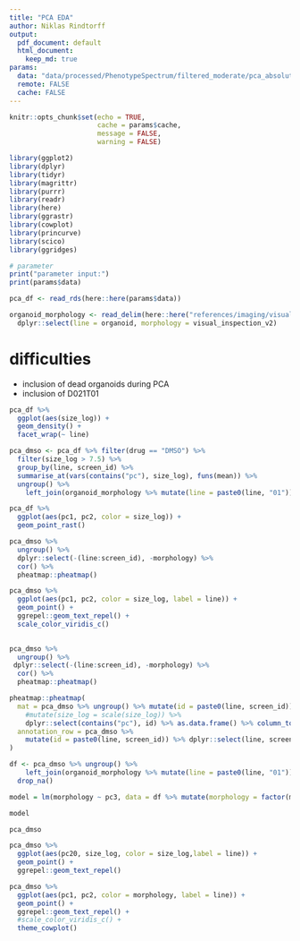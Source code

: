 ```yaml
---
title: "PCA EDA"
author: Niklas Rindtorff
output:
  pdf_document: default
  html_document:
    keep_md: true
params:
  data: "data/processed/PhenotypeSpectrum/filtered_moderate/pca_absolute_all_drugs_sampled.Rds"
  remote: FALSE
  cache: FALSE
---
```


```r
knitr::opts_chunk$set(echo = TRUE,
                      cache = params$cache,
                      message = FALSE,
                      warning = FALSE)
```


```r
library(ggplot2)
library(dplyr)
library(tidyr)
library(magrittr)
library(purrr)
library(readr)
library(here)
library(ggrastr)
library(cowplot)
library(princurve)
library(scico)
library(ggridges)

# parameter
print("parameter input:")
print(params$data)
```


```r
pca_df <- read_rds(here::here(params$data))

organoid_morphology <- read_delim(here::here("references/imaging/visual_classification_organoids.csv"), ";", escape_double = FALSE, trim_ws = TRUE) %>% 
  dplyr::select(line = organoid, morphology = visual_inspection_v2)


```

# difficulties
* inclusion of dead organoids during PCA
* inclusion of D021T01


```r
pca_df %>% 
  ggplot(aes(size_log)) + 
  geom_density() + 
  facet_wrap(~ line)
```



```r
pca_dmso <- pca_df %>% filter(drug == "DMSO") %>% 
  filter(size_log > 7.5) %>%
  group_by(line, screen_id) %>% 
  summarise_at(vars(contains("pc"), size_log), funs(mean)) %>% 
  ungroup() %>%
    left_join(organoid_morphology %>% mutate(line = paste0(line, "01"))) 
```



```r
pca_df %>% 
  ggplot(aes(pc1, pc2, color = size_log)) + 
  geom_point_rast()
```

```r
pca_dmso %>% 
  ungroup() %>%
  dplyr::select(-(line:screen_id), -morphology) %>% 
  cor() %>% 
  pheatmap::pheatmap()
```



```r
pca_dmso %>% 
  ggplot(aes(pc1, pc2, color = size_log, label = line)) + 
  geom_point() + 
  ggrepel::geom_text_repel() + 
  scale_color_viridis_c()
  
```


```r
pca_dmso %>% 
  ungroup() %>%
 dplyr::select(-(line:screen_id), -morphology) %>% 
  cor() %>% 
  pheatmap::pheatmap()
```
```r
pheatmap::pheatmap(
  mat = pca_dmso %>% ungroup() %>% mutate(id = paste0(line, screen_id)) %>% 
    #mutate(size_log = scale(size_log)) %>%
    dplyr::select(contains("pc"), id) %>% as.data.frame() %>% column_to_rownames("id"),
  annotation_row = pca_dmso %>% 
    mutate(id = paste0(line, screen_id)) %>% dplyr::select(line, screen_id, id, morphology) %>% as.data.frame() %>% column_to_rownames("id")
)
```


```r
df <- pca_dmso %>% ungroup() %>%
    left_join(organoid_morphology %>% mutate(line = paste0(line, "01"))) %>% 
  drop_na()

model = lm(morphology ~ pc3, data = df %>% mutate(morphology = factor(morphology)))

model
```

```r
pca_dmso
```



```r
pca_dmso %>% 
  ggplot(aes(pc20, size_log, color = size_log,label = line)) + 
  geom_point() + 
  ggrepel::geom_text_repel()
```

```r
pca_dmso %>% 
  ggplot(aes(pc1, pc2, color = morphology, label = line)) + 
  geom_point() + 
  ggrepel::geom_text_repel() + 
  #scale_color_viridis_c() + 
  theme_cowplot()
```

